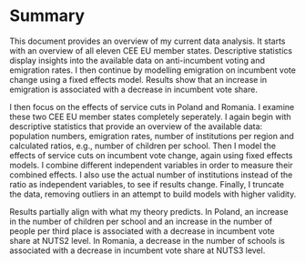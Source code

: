 # Summary
This document provides an overview of my current data analysis. It starts with an overview of all eleven CEE EU member states. Descriptive statistics display insights into the available data on anti-incumbent voting and emigration rates. I then continue by modelling emigration on incumbent vote change using a fixed effects model. Results show that an increase in emigration is associated with a decrease in incumbent vote share.

I then focus on the effects of service cuts in Poland and Romania. I examine these two CEE EU member states completely seperately. I again begin with descriptive statistics that provide an overview of the available data: population numbers, emigration rates, number of institutions per region and calculated ratios, e.g., number of children per school. Then I model the effects of service cuts on incumbent vote change, again using fixed effects models. I combine different independent variables in order to measure their combined effects. I also use the actual number of institutions instead of the ratio as independent variables, to see if results change. Finally, I truncate the data, removing outliers in an attempt to build models with higher validity.

Results partially align with what my theory predicts. In Poland, an increase in the number of children per school and an increase in the number of people per third place is associated with a decrease in incumbent vote share at NUTS2 level. In Romania, a decrease in the number of schools is associated with a decrease in incumbent vote share at NUTS3 level.
